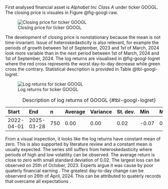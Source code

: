 First analysed financial asset is *Alphabet Inc Class A* under ticker GOOGL. The closing price is visuales in
Figure @fig-googl-raw.

![Closing price for ticker GOOGL](./img/googl/closing.png){#fig-googl-raw}

The development of closing price is nonstationary because the mean is not time-invariant. Issue of heteroskedasticity is
also relevant, for example the periods of growth between 1st of September, 2023 and 1st of March, 2024 look more variable
than in the next period between 1st of March, 2024 and 1st of September, 2024. The log returns are visualised in @fig-googl-logret
where the red cross represents the worst day-to-day decrease while green cross the contrary. Statistical description is provided
in Table @tbl-googl-logret.

![Log returns for ticker GOOGL](./img/googl/logret.png){#fig-googl-logret}

Table: Description of log returns of GOOGL {#tbl-googl-logret}

|Start      |End        |n      |Average |Variance |St. dev. |Min   |Max  |
|:----------|:----------|:------|:-------|:--------|:--------|:-----|:----|
|2022-04-01 |2025-03-28 |750    |0.00    |0.00     |0.02     |-0.07 |0.14 |

From a visual inspection, it looks like the log returns have constant mean of zero. This is also supported by literature review
and a constant mean is usually expected. The series still suffers from heteroskedasticity where periods of high and low volatility
can be observed.  The average return is close to zero with small standard deviation of 0.02. The largest loss can be observed 
on 25th of October, 2023. Experts argue it was cause by poor  quaterly financial earning 
\parencite{WSJ2023_StockMarketNews}. The greatest day-to-day change can be observerd on 26th of April, 2024. This
can be attributed to quaterly records that overcame all expectations \parencite{Chudoba2024_DobraCislaAlphabetu}.